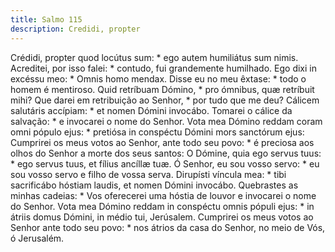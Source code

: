 ```yaml
---
title: Salmo 115
description: Credidi, propter
---
```


<div class="side-by-side not-content">
  <span>
    Crédidi, propter quod locútus sum: * ego autem humiliátus sum nimis.
  </span>
  <span>Acreditei, por isso falei: * contudo, fui grandemente humilhado.</span>
  <span>Ego dixi in excéssu meo: * Omnis homo mendax.</span>
  <span>Disse eu no meu êxtase: * todo o homem é mentiroso.</span>
  <span>Quid retríbuam Dómino, * pro ómnibus, quæ retríbuit mihi?</span>
  <span>Que darei em retribuição ao Senhor, * por tudo que me deu?</span>
  <span>Cálicem salutáris accípiam: * et nomen Dómini invocábo.</span>
  <span>Tomarei o cálice da salvação: * e invocarei o nome do Senhor.</span>
  <span>
    Vota mea Dómino reddam coram omni pópulo ejus: * pretiósa in conspéctu
    Dómini mors sanctórum ejus:
  </span>
  <span>
    Cumprirei os meus votos ao Senhor, ante todo seu povo: * é preciosa aos
    olhos do Senhor a morte dos seus santos:
  </span>
  <span>
    O Dómine, quia ego servus tuus: * ego servus tuus, et fílius ancíllæ tuæ.
  </span>
  <span>
    Ó Senhor, eu sou vosso servo: * eu sou vosso servo e filho de vossa serva.
  </span>
  <span>
    Dirupísti víncula mea: * tibi sacrificábo hóstiam laudis, et nomen Dómini
    invocábo.
  </span>
  <span>
    Quebrastes as minhas cadeias: * Vos oferecerei uma hóstia de louvor e
    invocarei o nome do Senhor.
  </span>
  <span>
    Vota mea Dómino reddam in conspéctu omnis pópuli ejus: * in átriis domus
    Dómini, in médio tui, Jerúsalem.
  </span>
  <span>
    Cumprirei os meus votos ao Senhor ante todo seu povo: * nos átrios da casa
    do Senhor, no meio de Vós, ó Jerusalém.
  </span>
</div>
